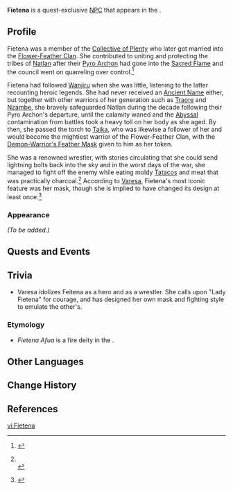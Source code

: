 {{Meta
<!-- Remove this template after adding the missing info -->
|missing_NPC_profile  = yes
<!--
|missing_NPC_idle     = yes
|missing_NPC_dialogue = yes
-->
}}
{{Character Infobox
|type             = Quest NPC
|image            = NPC Fietena.png
|realname         = <!-- Optional, if different from in-game name -->
|deceased         = Past
|region           = Natlan
|location         = Natlan
|affiliation      = Flower-Feather Clan
|affiliationNote  = By marriage
|affiliation2     = Collective of Plenty
|affiliationNote2 = Birth Tribe
|title            = The Fearless Rock<!-- From Varesa's VOs -->
|ancestry         = <!-- Clan/family -->
|father           = 
|mother           = 
|spouse           = Unnamed spouse
|sibling          = 
|child            = 
|relative         = 
|voiceEN          = 
|voiceCN          = 
|voiceJP          = 
|voiceKR          = 
}}
'''Fietena''' is a quest-exclusive [[NPC]] that appears in the {{Quest|Past and Future}}.
<!--
==Location==
{{subst:#tag:gallery|
NPC Location {{subst:#titleparts:{{subst:PAGENAME}}}}.png{{subst:!}}{{subst:#titleparts:{{subst:PAGENAME}}}}'s location
NPC Location {{subst:#titleparts:{{subst:PAGENAME}}}} Context.png{{subst:!}}Additional context
}}
-->
==Profile==
Fietena was a member of the [[Collective of Plenty]] who later got married into the [[Flower-Feather Clan]]. She contributed to uniting and protecting the tribes of [[Natlan]] after their [[Mavuika|Pyro Archon]] had gone into the [[Sacred Flame]] and the council went on quarreling over control.<ref>{{Ref/Weapon|Vivid Notions}}</ref>

Fietena had followed [[Wanjiru]] when she was little, listening to the latter recounting heroic legends. She had never received an [[Ancient Name]] either, but together with other warriors of her generation such as [[Traore]] and [[Nzambe]], she bravely safeguarded Natlan during the decade following their Pyro Archon's departure, until the calamity waned and the [[Abyss]]al contamination from battles took a heavy toll on her body as she aged. By then, she passed the torch to [[Taika]], who was likewise a follower of her and would become the mightiest warrior of the Flower-Feather Clan, with the [[Demon-Warrior's Feather Mask]] given to him as her token.

She was a renowned wrestler, with stories circulating that she could send lightning bolts back into the sky and in the worst days of the war, she managed to fight off the enemy while eating moldy [[Tatacos]] and meat that was practically charcoal.<ref>{{Ref/VO|Varesa|When Thunder Strikes}}<br/>{{Ref/VO|Varesa|Least Favorite Food}}</ref> According to [[Varesa]], Fietena's most iconic feature was her mask, though she is implied to have changed its design at least once.<ref>{{Ref/VO|Varesa|Something to Share|quote=My intuition told me to base it on the mask that Fietena wore on her second time fighting in the Night Warden Wars.}}</ref>

===Appearance===
''(To be added.)''

==Quests and Events==
{{Quests and Events}}
<!--
==Idle Quotes==
{{Dialogue Start}}
:{{DIcon|Idle}} {{Tx}}
::{{A|VO {{subst:#titleparts:{{subst:PAGENAME}}}} 01.ogg}} "{{Tx}}"
{{Dialogue End}}

==Dialogue==
{{Dialogue Start}}
:'''{{subst:#titleparts:{{subst:PAGENAME}}}}:''' 
:{{DIcon}}
{{Dialogue End}}

==Event Dialogue==
===Event Name===
{{Dialogue Start}}
:'''{{subst:#titleparts:{{subst:PAGENAME}}}}:'''
{{Dialogue End}}
-->
==Trivia==
* Varesa idolizes Feitena as a hero and as a wrestler. She calls upon "Lady Fietena" for courage, and has designed her own mask and fighting style to emulate the other's.
===Etymology===
* ''Fietena Afua'' is a fire deity in the {{w|Akan religion}}.
==Other Languages==
{{Other Languages|default_hidden=1
|en      = Fietena
|zhs     = 菲耶蒂娜
|zhs_rm  = Fēiyédìnà
|zht     = 菲耶蒂娜
|zht_rm  = Fēiyédìnà
|ja      = フィエテナ
|ja_rm   = Fietena
|ko      = 피에티나
|es      = Fietena
|fr      = Fietena
|ru      = Фиетена
|th      = Fietena
|vi      = Fietena
|de      = Fietena
|id      = Fietena
|pt      = Fietena
|tr      = Fietena
|it      = Fietena
}}


==Change History==
{{Change History|5.0}}

==References==
{{Reflist}}


[[vi:Fietena]]